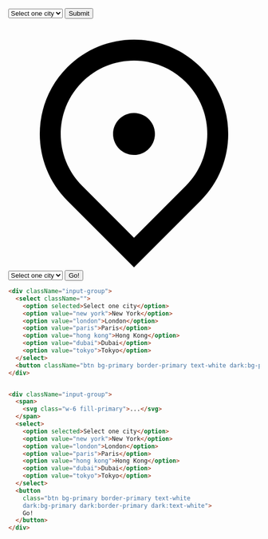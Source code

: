 
<DemoCard title="Input groups">
<div className="grid grid-cols-2 gap-6">
	<div className="space-y-1">
		<div className="input-group">
			<select className="">
				<option selected>Select one city</option>
				<option value="new york">New York</option>
				<option value="london">London</option>
				<option value="paris">Paris</option>
				<option value="hong kong">Hong Kong</option>
				<option value="dubai">Dubai</option>
				<option value="tokyo">Tokyo</option>
			</select>
			<button className="btn bg-primary border-primary text-white dark:bg-primary dark:border-primary dark:text-white">Submit</button>
		</div>
	</div>
	<div className="space-y-1">
		<div className="input-group">
			<span>
				<svg 
					className="w-6 fill-primary"
					xmlns="http://www.w3.org/2000/svg" 
					viewBox="0 0 24 24">
					<path d="M12 23.7279L5.63604 17.364C2.12132 13.8492 2.12132 8.15076 5.63604 4.63604C9.15076 1.12132 14.8492 1.12132 18.364 4.63604C21.8787 8.15076 21.8787 13.8492 18.364 17.364L12 23.7279ZM16.9497 15.9497C19.6834 13.2161 19.6834 8.78392 16.9497 6.05025C14.2161 3.31658 9.78392 3.31658 7.05025 6.05025C4.31658 8.78392 4.31658 13.2161 7.05025 15.9497L12 20.8995L16.9497 15.9497ZM12 13C10.8954 13 10 12.1046 10 11C10 9.89543 10.8954 9 12 9C13.1046 9 14 9.89543 14 11C14 12.1046 13.1046 13 12 13Z"></path>
					<path fill="none" d="M0 0h24v24H0z"/></svg>
			</span>
			<select>
				<option selected>Select one city</option>
				<option value="new york">New York</option>
				<option value="london">London</option>
				<option value="paris">Paris</option>
				<option value="hong kong">Hong Kong</option>
				<option value="dubai">Dubai</option>
				<option value="tokyo">Tokyo</option>
			</select>
			<button className="btn bg-primary border-primary text-white dark:bg-primary dark:border-primary dark:text-white">Go!</button>
		</div>
	</div>
</div>

```html
<div className="input-group">
  <select className="">
    <option selected>Select one city</option>
    <option value="new york">New York</option>
    <option value="london">London</option>
    <option value="paris">Paris</option>
    <option value="hong kong">Hong Kong</option>
    <option value="dubai">Dubai</option>
    <option value="tokyo">Tokyo</option>
  </select>
  <button className="btn bg-primary border-primary text-white dark:bg-primary dark:border-primary dark:text-white">Submit</button>
</div>


<div className="input-group">
  <span>
    <svg class="w-6 fill-primary">...</svg>
  </span>
  <select>
    <option selected>Select one city</option>
    <option value="new york">New York</option>
    <option value="london">London</option>
    <option value="paris">Paris</option>
    <option value="hong kong">Hong Kong</option>
    <option value="dubai">Dubai</option>
    <option value="tokyo">Tokyo</option>
  </select>
  <button 
    class="btn bg-primary border-primary text-white 
    dark:bg-primary dark:border-primary dark:text-white">
    Go!
  </button>
</div>
```
</DemoCard>